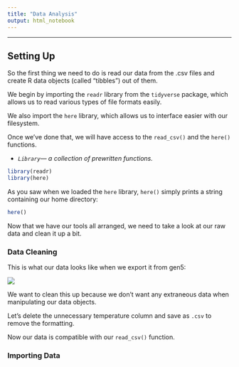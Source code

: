 ```yaml
---
title: "Data Analysis"
output: html_notebook
---
```


------------------------------------------------------------------------

## Setting Up

So the first thing we need to do is read our data from the .csv files and create R data objects (called "tibbles") out of them.

We begin by importing the `readr` library from the `tidyverse` package, which allows us to read various types of file formats easily.

We also import the `here` library, which allows us to interface easier with our filesystem.

Once we've done that, we will have access to the `read_csv()` and the `here()` functions.

- *`Library`--- a collection of prewritten functions.*

```r
library(readr)
library(here)
```

As you saw when we loaded the `here` library, `here()` simply prints a string containing our home directory:

```r
here()
```

Now that we have our tools all arranged, we need to take a look at our raw data and clean it up a bit.


### Data Cleaning

This is what our data looks like when we export it from gen5:

![](./images/excel.png)


We want to clean this up because we don't want any extraneous data when manipulating our data objects.

Let's delete the unnecessary temperature column and save as `.csv` to remove the formatting.

Now our data is compatible with our `read_csv()` function.

### Importing Data














